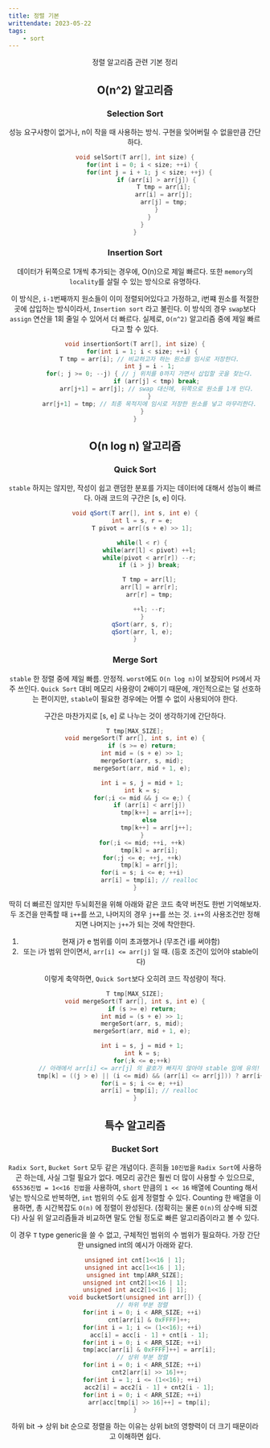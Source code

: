 ```yaml
---
title: 정렬 기본
writtendate: 2023-05-22
tags:
    - sort
---
```


<Header />

정렬 알고리즘 관련 기본 정리


## O(n^2) 알고리즘

### Selection Sort

성능 요구사항이 없거나, n이 작을 때 사용하는 방식. 구현을 잊어버릴 수 없을만큼 간단하다.

```cpp
void selSort(T arr[], int size) {
    for(int i = 0; i < size; ++i) {
        for(int j = i + 1; j < size; ++j) {
            if (arr[i] > arr[j]) {
                T tmp = arr[i];
                arr[i] = arr[j];
                arr[j] = tmp;
            }
        }
    }
}
```

### Insertion Sort

데이터가 뒤쪽으로 1개씩 추가되는 경우에, O(n)으로 제일 빠르다. 또한 `memory`의 `locality`를 살릴 수 있는 방식으로 유명하다.

이 방식은, `i-1`번째까지 원소들이 이미 정렬되어있다고 가정하고, i번쨰 원소를 적절한 곳에 삽입하는 방식이라서, `Insertion sort` 라고 불린다. 이 방식의 경우 `swap`보다 `assign` 연산을 1회 줄일 수 있어서 더 빠르다. 실제로, `O(n^2)` 알고리즘 중에 제일 빠르다고 할 수 있다.

```cpp
void insertionSort(T arr[], int size) {
    for(int i = 1; i < size; ++i) {
        T tmp = arr[i]; // 비교하고자 하는 원소를 임시로 저장한다.
        int j = i - 1;
        for(; j >= 0; --j) { // j 위치를 0까지 가면서 삽입할 곳을 찾는다.
            if (arr[j] < tmp) break;
            arr[j+1] = arr[j]; // swap 대신에, 뒤쪽으로 원소를 1개 민다.
        }
        arr[j+1] = tmp; // 최종 목적지에 임시로 저장한 원소를 넣고 마무리한다.
    }
}
```


## O(n log n) 알고리즘

### Quick Sort

`stable` 하지는 않지만, 작성이 쉽고 랜덤한 분포를 가지는 데이터에 대해서 성능이 빠르다. 아래 코드의 구간은 \[s, e\] 이다.

```cpp
void qSort(T arr[], int s, int e) {
    int l = s, r = e;
    T pivot = arr[(s + e) >> 1];

    while(l < r) {
        while(arr[l] < pivot) ++l;
        while(pivot < arr[r]) --r;
        if (i > j) break;

        T tmp = arr[l];
        arr[l] = arr[r];
        arr[r] = tmp;

        ++l; --r;
    }
    qSort(arr, s, r);
    qSort(arr, l, e);
}
```

### Merge Sort

`stable` 한 정렬 중에 제일 빠름. 안정적. `worst`에도 `O(n log n)`이 보장되어 `PS`에서 자주 쓰인다. `Quick Sort` 대비 메모리 사용량이 2배이기 때문에, 개인적으로는 덜 선호하는 편이지만, `stable`이 필요한 경우에는 어쩔 수 없이 사용되어야 한다.

구간은 마찬가지로 \[s, e\] 로 나누는 것이 생각하기에 간단하다.

```cpp
T tmp[MAX_SIZE];
void mergeSort(T arr[], int s, int e) {
    if (s >= e) return;
    int mid = (s + e) >> 1;
    mergeSort(arr, s, mid);
    mergeSort(arr, mid + 1, e);

    int i = s, j = mid + 1;
    int k = s;
    for(;i <= mid && j <= e;) {
        if (arr[i] < arr[j])
            tmp[k++] = arr[i++];
        else
            tmp[k++] = arr[j++];
    }
    for(;i <= mid; ++i, ++k)
        tmp[k] = arr[i];
    for(;j <= e; ++j, ++k)
        tmp[k] = arr[j];
    for(i = s; i <= e; ++i)
        arr[i] = tmp[i]; // realloc
}
```

딱히 더 빠르진 않지만 두뇌회전을 위해 아래와 같은 코드 축약 버전도 한번 기억해보자. 두 조건을 만족할 때 `i++`를 쓰고, 나머지의 경우 `j++`를 쓰는 것. `i++`의 사용조건만 정해지면 나머지는 `j++`가 되는 것에 착안한다.

1. 현재 j가 e 범위를 이미 초과했거나 (무조건 i를 써야함)
2. 또는 i가 범위 안이면서, `arr[i] <= arr[j]` 일 때. (등호 조건이 있어야 stable이다)

이렇게 축약하면, `Quick Sort`보다 오히려 코드 작성량이 적다.
```cpp
T tmp[MAX_SIZE];
void mergeSort(T arr[], int s, int e) {
    if (s >= e) return;
    int mid = (s + e) >> 1;
    mergeSort(arr, s, mid);
    mergeSort(arr, mid + 1, e);

    int i = s, j = mid + 1;
    int k = s;
    for(;k <= e;++k)
        // 아래에서 arr[i] <= arr[j] 의 괄호가 빠지지 않아야 stable 임에 유의!
        tmp[k] = ((j > e) || (i <= mid) && (arr[i] <= arr[j])) ? arr[i++] : arr[j++];
    for(i = s; i <= e; ++i)
        arr[i] = tmp[i]; // realloc
}
```


## 특수 알고리즘

### Bucket Sort

`Radix Sort`, `Bucket Sort` 모두 같은 개념이다. 흔히들 `10진법`을 `Radix Sort`에 사용하곤 하는데, 사실 그럴 필요가 없다. 메모리 공간은 훨씬 더 많이 사용할 수 있으므로, `65536진법 = 1<<16 진법`을 사용하여, `short` 만큼의 `1 << 16` 배열에 Counting 해서 넣는 방식으로 반복하면, `int` 범위의 수도 쉽게 정렬할 수 있다. Counting 한 배열을 이용하면, 총 시간복잡도 `O(n)` 에 정렬이 완성된다. (정확히는 물론 `O(n)`의 상수배 되겠다) 사실 위 알고리즘들과 비교하면 말도 안될 정도로 빠른 알고리즘이라고 볼 수 있다.

이 경우 `T` type generic을 쓸 수 없고, 구체적인 범위의 수 범위가 필요하다. 가장 간단한 unsigned int의 예시가 아래와 같다.

```cpp
unsigned int cnt[1<<16 | 1];
unsigned int acc[1<<16 | 1];
unsigned int tmp[ARR_SIZE];
unsigned int cnt2[1<<16 | 1];
unsigned int acc2[1<<16 | 1];
void bucketSort(unsigned int arr[]) {
    // 하위 부분 정렬
    for(int i = 0; i < ARR_SIZE; ++i)
        cnt[arr[i] & 0xFFFF]++;
    for(int i = 1; i <= (1<<16); ++i)
        acc[i] = acc[i - 1] + cnt[i - 1];
    for(int i = 0; i < ARR_SIZE; ++i)
        tmp[acc[arr[i] & 0xFFFF]++] = arr[i];
    // 상위 부분 정렬
    for(int i = 0; i < ARR_SIZE; ++i)
        cnt2[arr[i] >> 16]++;
    for(int i = 1; i <= (1<<16); ++i)
        acc2[i] = acc2[i - 1] + cnt2[i - 1];
    for(int i = 0; i < ARR_SIZE; ++i)
        arr[acc[tmp[i] >> 16]++] = tmp[i];
}
```

하위 bit -> 상위 bit 순으로 정렬을 하는 이유는 상위 bit의 영향력이 더 크기 때문이라고 이해하면 쉽다.


<TagList />
<Comment />
